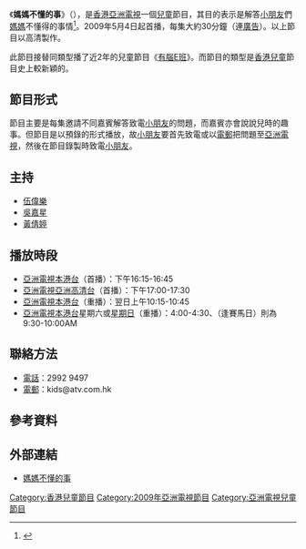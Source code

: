 {{電視節目信息框
| 名稱       = 媽媽不懂的事<br>Open Your Mind
| 圖片       = 
| 類型       = 兒童[[電視節目|電視節目]]
| 主持       = [[伍偉樂|伍偉樂]]、[[吳嘉星|吳嘉星]]、[[黃倩婷|黃倩婷]]
| 主題曲     = 
| 語言       = [[粵語|粵語]]
| 製片人     = [[亞洲電視|亞洲電視]]
| 每集長     = 約30分鐘（連廣告）
| 電視網     = [[亞洲電視|亞洲電視]][[本港台|本港台]]<br>[[亞洲電視|亞洲電視]][[亞洲高清台|亞洲高清台]]
| 視頻制式   = 1080i，[[HDTV|HDTV]]
| 音頻制式   = 立體聲
| 首播地區   = {{HKG}}
| 開始 = 2009年5月4日
| 結束 = 2009年10月2日
| 集數 = 
| 官方網站   =  https://web.archive.org/web/20090509144909/http://www.hkatv.com/v3/infoprogram/09/openyourmind/ 媽媽不懂的事
}}
《'''媽媽不懂的事'''》（{{lang-en|'''Open Your Mind'''}}），是[[香港|香港]][[亞洲電視|亞洲電視]]一個[[兒童|兒童]]節目，其目的表示是解答[[小朋友|小朋友]]們[[媽媽|媽媽]]不懂得的事情<ref>{{citeweb|url=http://www.hkatv.com/v3/infoprogram/09/openyourmind/|language=zh-hant|title=媽媽不懂的事 節目簡介|deadurl=yes|archiveurl=https://web.archive.org/web/20090509144909/http://www.hkatv.com/v3/infoprogram/09/openyourmind/|archivedate=2009-05-09|access-date=2009-05-21}}</ref>。2009年5月4日起首播，每集大約30分鐘（連[[廣告|廣告]]）。以上節目以高清製作。

此節目接替同類型播了近2年的兒童節目《[[有腦E班|有腦E班]]》。而節目的類型是[[香港|香港]][[兒童|兒童]]節目史上較新穎的。

==節目形式==
節目主要是每集邀請不同嘉賓解答致電[[小朋友|小朋友]]的問題，而嘉賓亦會說說兒時的趣事。但節目是以預錄的形式播放，故[[小朋友|小朋友]]要首先致電或以[[電郵|電郵]]把問題至[[亞洲電視|亞洲電視]]，然後在節目錄製時致電[[小朋友|小朋友]]。

==主持==
* [[伍偉樂|伍偉樂]]
* [[吳嘉星|吳嘉星]]
* [[黃倩婷|黃倩婷]]

==播放時段==
* [[亞洲電視|亞洲電視]][[本港台|本港台]]（首播）：下午16:15-16:45 
* [[亞洲電視|亞洲電視]][[亞洲高清台|亞洲高清台]]（首播）：下午17:00-17:30 
* [[亞洲電視|亞洲電視]][[本港台|本港台]]（重播）：翌日上午10:15-10:45 
* [[亞洲電視|亞洲電視]][[本港台|本港台]]星期六或[[星期日|星期日]]（重播）：4:00-4:30、（逢賽馬日）則為9:30-10:00AM
==聯絡方法==
* [[電話|電話]]：2992 9497
* [[電郵|電郵]]：kids@atv.com.hk

==參考資料==
<div class="references-small">
<references />
</div>

==外部連結==
* [https://web.archive.org/web/20090509144909/http://www.hkatv.com/v3/infoprogram/09/openyourmind/ 媽媽不懂的事]

{{亞洲電視兒童節目}}
[[Category:香港兒童節目|Category:香港兒童節目]]
[[Category:2009年亞洲電視節目|Category:2009年亞洲電視節目]]
[[Category:亞洲電視兒童節目|Category:亞洲電視兒童節目]]
